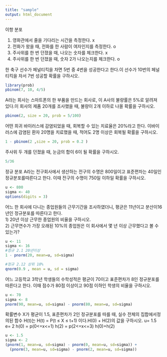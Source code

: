 ```yaml
---
title: "sample"
output: html_document
---
```

이항 분포

1) 영화관에서 줄을 기다리는 시간을 측정한다. x
2) 전화가 왔을 때, 전화를 한 사람이 여자인지를 측정한다. o 
3) 주사위를 한 번 던졌을 때, 나오는 숫자를 체크한다. x  
4) 주사위를 한 번 던졌을 때, 숫자 2가 나오는지를 체크한다. o


한 축구 선수가 페널티킥을 차면 5번 중 4번을 성공한다고 한다.이 선수가 10번의 페널티킥을 차서 7번 성공할 확률을 구하시오.
```r
library(prob)
pbinom(7, 10, 4/5)
```

A라는 회사는 스마트폰의 한 부품을 만드는 회사로, 이 A사의 불량률은 5%로 알려져 있다.이 회사의 제품 20개를 조사했을 때, 불량이 2개 이하로 나올 확률을 구하시오.
```r
pbinom(2, size = 20, prob = 5/100)
```

어떤 희귀 바이러스에 감염되었을 때, 회복할 수 있는 치료율은 20%라고 한다. 이바이러스에 감염된 환자 20명을 치료했을 때, 적어도 2명 이상은 회복될 확률을 구하시오.
```r
1 - pbinom(2 ,size = 20, prob = 0.2 )
```

주사위 두 개를 던졌을 때, 눈금의 합이 6이 될 확률을 구하시오.
```r
5/36
```

정규 분포
A라는 전구회사에서 생산하는 전구의 수명은 800일이고 표준편차는 40일인 정규분포를따른다고 한다.  이때 전구의 수명이 750일 이하일 확률을 구하시오.
```r
u <- 800
sigma <- 40
options(digits = 3)
```

어느 한 회사에 다니는 종업원들의 근무기간을 조사하였더니, 평균은 11년이고 분산이16년인 정규분포를 따른다고 한다.     
1) 20년 이상 근무한 종업원의 비율을 구하시오.   
2) 근무연수가 가장 오래된 10%의 종업원은 이 회사에서 몇 년 이상 근무했다고       볼 수 있는가?
```r
u <- 11
sigma <- 16
#정규 2.1 20년이상
1 - pnorm(20, mean=u, sd=sigma)

#정규 2.12 상위 10%
qnorm(0.9 , mean = u, sd = sigma)
```

어느 고등학교 3학년 학생들의 수학성적은 평균이 70이고 표준편차가 8인 정규분포를
따른다고 한다.  이때 점수가 80점 이상이고 90점 이하인 학생의 비율을 구하시오.
```r
u <- 70
sigma <- 8
pnorm(90, mean=u, sd=sigma) - pnorm(80, mean=u, sd=sigma)
```


확률변수 X가 평균이 1.5, 표준편차가 2인 정규분포를 따를 때, 실수 전체의 집합에서정의된 함수 H(t)는 H(t) = P(t ≤ X ≤ t+1) 이다.H(0) + H(2)의 값을 구하시오.
u= 1.5
e= 2
h(0) = p(0<=x<=1)
h(2) = p(2<=x<=3)
h(0)+h(2)
```r
u <- 1.5
sigma <- 2
(pnorm(1, mean=u, sd=sigma) - pnorm(0, mean=u, sd=sigma)) + 
  (pnorm(3, mean=u, sd=sigma) - pnorm(2, mean=u, sd=sigma))

```














